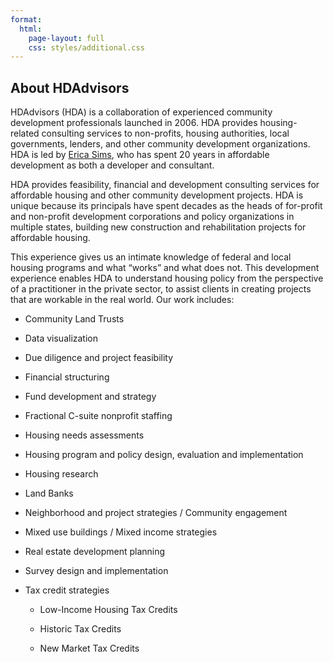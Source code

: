 ```yaml
---
format: 
  html:
    page-layout: full
    css: styles/additional.css
---
```

<!-- Additional div to help with layout -->
<div class="full-width-content">
::: {.banner-fullwidth .banner-image }
::: {.banner-image .banner-md .overlay-brand .text-right style="background-image: url('images/rvabanner_4.JPG');"}
::: {.banner-text}
## About HDAdvisors {.text-light}
:::
:::
:::


HDAdvisors (HDA) is a collaboration of experienced community development professionals launched in 2006. HDA provides housing-related consulting services to non-profits, housing authorities, local governments, lenders, and other community development organizations. HDA is led by [Erica Sims](./staff/erica.html), who has spent 20 years in affordable development as both a developer and consultant. 

HDA provides feasibility, financial and development consulting services for affordable housing and other community development projects. HDA is unique because its principals have spent decades as the heads of for-profit and non-profit development corporations and policy organizations in multiple states, building new construction and rehabilitation projects for affordable housing.  

This experience gives us an intimate knowledge of federal and local housing programs and what “works” and what does not. This development experience enables HDA to understand housing policy from the perspective of a practitioner in the private sector, to assist clients in creating projects that are workable in the real world. Our work includes: ​

-   Community Land Trusts

-   Data visualization

-   Due diligence and project feasibility

-   Financial structuring

-   Fund development and strategy

-   Fractional C-suite nonprofit staffing

-   Housing needs assessments

-   Housing program and policy design, evaluation and implementation

-   Housing research

-   Land Banks

-   Neighborhood and project strategies / Community engagement

-   Mixed use buildings / Mixed income strategies

-   Real estate development planning

-   Survey design and implementation

-   Tax credit strategies

    -   Low-Income Housing Tax Credits​

    -   Historic Tax Credits

    -   New Market Tax Credits

</div> <!-- close the full-width-content div -->

